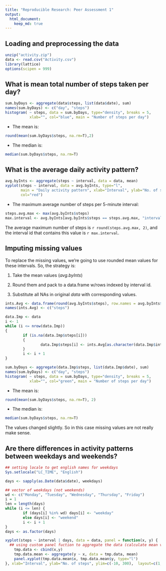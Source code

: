 ```yaml
---
title: "Reproducible Research: Peer Assessment 1"
output: 
  html_document:
    keep_md: true
---
```


## Loading and preprocessing the data
```r
unzip("activity.zip")
data <- read.csv("Activity.csv")
library(lattice)
options(scipen = 999)
```


## What is mean total number of steps taken per day?
```r
sum.byDays <- aggregate(data$steps, list(data$date), sum)
names(sum.byDays) <- c("day", "steps")
histogram( ~ steps, data = sum.byDays, type="density", breaks = 5,
           xlab="", col="blue", main = "Number of steps per day")
```

- The mean is:
```r
round(mean(sum.byDays$steps, na.rm=T),2)
```
- The median is:
```r
median(sum.byDays$steps, na.rm=T)
```


## What is the average daily activity pattern?
```r
avg.byInts <- aggregate(steps ~ interval, data = data, mean)
xyplot(steps ~ interval, data = avg.byInts, type="l",
       main = "Daily activity pattern", xlab="Interval", ylab="No. of steps",
       col="red")
```

- The maximum average number of steps per 5-minute interval:
```r
steps.avg.max <- max(avg.byInts$steps)
max.interval <- avg.byInts[avg.byInts$steps == steps.avg.max, "interval"]
```

The average maximum number of steps is `r round(steps.avg.max, 2)`, and the interval id that contains this value is `r max.interval`.

## Imputing missing values
To replace the missing values, we're going to use rounded mean values for these intervals.
So, the strategy is:

1. Take the mean values (_avg.byInts_)

2. Round them and pack to a data.frame w/rows indexed by interval id.

3. Substitute all NAs in original _data_ with corresponding values.
```r
ints.Avg <- data.frame(round(avg.byInts$steps), row.names = avg.byInts$interval)
names(ints.Avg) <- c("steps")

data.Imp <- data
i <- 1
while (i <= nrow(data.Imp))
{
        if (is.na(data.Imp$steps[i]))
        {
                data.Imp$steps[i] <- ints.Avg[as.character(data.Imp$interval[i]), "steps"]
        }
        i <- i + 1
}

sum.byDays <- aggregate(data.Imp$steps, list(data.Imp$date), sum)
names(sum.byDays) <- c("day", "steps")
histogram( ~ steps, data = sum.byDays, type="density", breaks = 5,
           xlab="", col="green", main = "Number of steps per day")
```

- The mean is:
```r
round(mean(sum.byDays$steps, na.rm=T), 2)
```

- The median is:
```r
median(sum.byDays$steps, na.rm=T)
```

The values changed slightly. So in this case missing values are not really make sense.

## Are there differences in activity patterns between weekdays and weekends?
```r
## setting locale to get english names for weekdays
Sys.setlocale("LC_TIME", "English")

days <- sapply(as.Date(data$date), weekdays)

## vector of weekdays (not weekends)
wd <- c("Monday", "Tuesday", "Wednesday", "Thursday", "Friday")
i = 1
len = length(days)
while (i <= len) {
        if (days[i] %in% wd) days[i] <- "weekday"
        else days[i] <- "weekend"
        i <- i + 1
}
days <- as.factor(days)

xyplot(steps ~ interval | days, data = data, panel = function(x, y) {
  ## using custom panel fuction to aggregate the data (calculate mean values)
    tmp.data <- cbind(x,y)
    tmp.data.mean <- aggregate(y ~ x, data = tmp.data, mean)
    panel.xyplot(tmp.data.mean$x, tmp.data.mean$y, type="l")
}, xlab="Interval", ylab="No. of steps", ylim=c(-10, 300),  layout=c(1, 2))
```